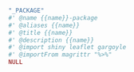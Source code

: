 ```r
"_PACKAGE"
#' @name {{name}}-package
#' @aliases {{name}}
#' @title {{name}}
#' @description {{name}}
#' @import shiny leaflet gargoyle
#' @importFrom magrittr "%>%"
NULL
```

